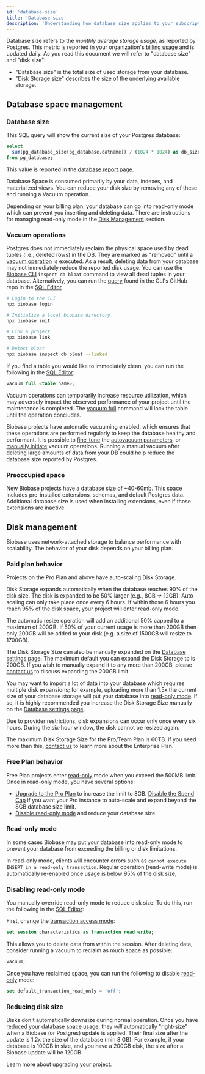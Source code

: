 ```yaml
---
id: 'database-size'
title: 'Database size'
description: 'Understanding how database size applies to your subscription.'
---
```


Database size refers to the _monthly average storage usage_, as reported by Postgres. This metric is reported in your organization's [billing usage](https://biobase.studio/dashboard/org/_/usage) and is updated daily. As you read this document we will refer to "database size" and "disk size":

- "Database size" is the total size of used storage from your database.
- "Disk Storage size" describes the size of the underlying available storage.

## Database space management

### Database size

This SQL query will show the current size of your Postgres database:

```sql
select
  sum(pg_database_size(pg_database.datname)) / (1024 * 1024) as db_size_mb
from pg_database;
```

This value is reported in the [database report page](https://biobase.studio/dashboard/project/_/reports/database).

Database Space is consumed primarily by your data, indexes, and materialized views. You can reduce your disk size by removing any of these and running a Vacuum operation.

<Admonition type="note">

Depending on your billing plan, your database can go into read-only mode which can prevent you inserting and deleting data. There are instructions for managing read-only mode in the [Disk Management](#disk-management) section.

</Admonition>

### Vacuum operations

Postgres does not immediately reclaim the physical space used by dead tuples (i.e., deleted rows) in the DB. They are marked as "removed" until a [vacuum operation](https://www.postgresql.org/docs/current/routine-vacuuming.html) is executed. As a result, deleting data from your database may not immediately reduce the reported disk usage. You can use the [Biobase CLI](https://biobase.studio/docs/guides/cli/getting-started) `inspect db bloat` command to view all dead tuples in your database. Alternatively, you can run the [query](https://github.com/biobase-ai/cli/blob/c9cce58025fded16b4c332747f819a44f45c3b83/internal/inspect/bloat/bloat.go#L17) found in the CLI's GitHub repo in the [SQL Editor](https://biobase.studio/dashboard/project/_/sql/)

```bash
# Login to the CLI
npx biobase login

# Initialize a local biobase directory
npx biobase init

# Link a project
npx biobase link

# Detect bloat
npx biobase inspect db bloat --linked
```

If you find a table you would like to immediately clean, you can run the following in the [SQL Editor](https://biobase.studio/dashboard/project/_/sql/new):

```sql
vacuum full <table name>;
```

<Admonition type="note">

Vacuum operations can temporarily increase resource utilization, which may adversely impact the observed performance of your project until the maintenance is completed. The [vacuum full](https://www.postgresql.org/docs/current/sql-vacuum.html) command will lock the table until the operation concludes.

</Admonition>

Biobase projects have automatic vacuuming enabled, which ensures that these operations are performed regularly to keep the database healthy and performant.
It is possible to [fine-tune](https://www.percona.com/blog/2018/08/10/tuning-autovacuum-in-postgresql-and-autovacuum-internals/) the [autovacuum parameters](https://www.enterprisedb.com/blog/postgresql-vacuum-and-analyze-best-practice-tips), or [manually initiate](https://www.postgresql.org/docs/current/sql-vacuum.html) vacuum operations.
Running a manual vacuum after deleting large amounts of data from your DB could help reduce the database size reported by Postgres.

### Preoccupied space

New Biobase projects have a database size of ~40-60mb. This space includes pre-installed extensions, schemas, and default Postgres data. Additional database size is used when installing extensions, even if those extensions are inactive.

## Disk management

Biobase uses network-attached storage to balance performance with scalability. The behavior of your disk depends on your billing plan.

### Paid plan behavior

Projects on the Pro Plan and above have auto-scaling Disk Storage.

Disk Storage expands automatically when the database reaches 90% of the disk size. The disk is expanded to be 50% larger (e.g., 8GB -> 12GB). Auto-scaling can only take place once every 6 hours. If within those 6 hours you reach 95% of the disk space, your project will enter read-only mode.

<Admonition type="note">

The automatic resize operation will add an additional 50% capped to a maximum of 200GB. If 50% of your current usage is more than 200GB then only 200GB will be added to your disk (e.g. a size of 1500GB will resize to 1700GB).

</Admonition>

The Disk Storage Size can also be manually expanded on the [Database settings page](https://biobase.studio/dashboard/project/_/settings/database). The maximum default you can expand the Disk Storage to is 200GB. If you wish to manually expand it to any more than 200GB, please [contact us](https://biobase.studio/dashboard/support/new) to discuss expanding the 200GB limit.

<Admonition type="note">

You may want to import a lot of data into your database which requires multiple disk expansions; for example, uploading more than 1.5x the current size of your database storage will put your database into [read-only mode](#read-only-mode). If so, it is highly recommended you increase the Disk Storage Size manually on the [Database settings page](https://biobase.studio/dashboard/project/_/settings/database).

Due to provider restrictions, disk expansions can occur only once every six hours. During the six-hour window, the disk cannot be resized again.

</Admonition>

The maximum Disk Storage Size for the Pro/Team Plan is 60TB. If you need more than this, [contact us](https://forms.biobase.studio/enterprise) to learn more about the Enterprise Plan.

### Free Plan behavior

Free Plan projects enter [read-only](#read-only-mode) mode when you exceed the 500MB limit. Once in read-only mode, you have several options:

- [Upgrade to the Pro Plan](https://biobase.studio/dashboard/org/_/billing) to increase the limit to 8GB. [Disable the Spend Cap](https://app.biobase.studio/org/_/billing?panel=costControl) if you want your Pro instance to auto-scale and expand beyond the 8GB database size limit.
- [Disable read-only mode](#disabling-read-only-mode) and reduce your database size.

### Read-only mode

In some cases Biobase may put your database into read-only mode to prevent your database from exceeding the billing or disk limitations.

In read-only mode, clients will encounter errors such as `cannot execute INSERT in a read-only transaction`. Regular operation (read-write mode) is automatically re-enabled once usage is below 95% of the disk size,

### Disabling read-only mode

You manually override read-only mode to reduce disk size. To do this, run the following in the [SQL Editor](https://biobase.studio/dashboard/project/_/sql):

First, change the [transaction access mode](https://www.postgresql.org/docs/current/sql-set-transaction.html):

```sql
set session characteristics as transaction read write;
```

This allows you to delete data from within the session. After deleting data, consider running a vacuum to reclaim as much space as possible:

```sql
vacuum;
```

Once you have reclaimed space, you can run the following to disable [read-only](https://www.postgresql.org/docs/current/runtime-config-client.html#GUC-DEFAULT-TRANSACTION-READ-ONLY) mode:

```sql
set default_transaction_read_only = 'off';
```

### Reducing disk size

Disks don't automatically downsize during normal operation. Once you have [reduced your database space usage](/docs/guides/platform/database-size#database-space-management), they _will_ automatically "right-size" when a Biobase (or Postgres) update is applied. Their final size after the update is 1.2x the size of the database (min 8 GB). For example, if your database is 100GB in size, and you have a 200GB disk, the size after a Biobase update will be 120GB.

Learn more about [upgrading your project](/docs/guides/platform/migrating-and-upgrading-projects#upgrade-your-project).
